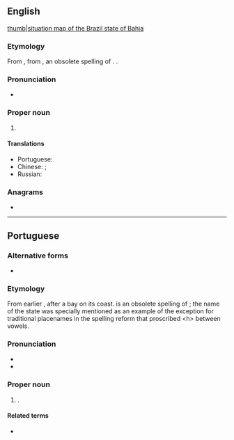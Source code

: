 {{also|bahia|bahía}}
==English==
{{wikipedia}}
[[file:Bahia in Brazil.svg|thumb|[[situation map]] of the Brazil state of Bahia]]

===Etymology===
From {{bor|en|pt|Bahia}}, from {{m|pt|bahia}}, an obsolete spelling of {{m|pt|baía||bay}}. {{doublet|en|Bay}}.

===Pronunciation===
* {{IPA|en|/bəˈhiːə/|/bɒˈiːə/}}

===Proper noun===
{{en-proper noun}}

# {{place|en|state|r/Northeast Region|c/Brazil|capital=Salvador}}

====Translations====
{{trans-top|state in northeastern Brazil}}
* Portuguese: {{t+|pt|Bahia|f}}
* Chinese: {{t+|cmn|巴伊亞}}; {{t+|cmn|巴伊亚|tr=bāyīyà}}
* Russian: {{t+|ru|Баи́я}}
{{trans-mid}}
{{trans-bottom}}

===Anagrams===
* {{anagrams|en|a=aabhi|Abiah|Baha'i|Bahai|Bahá'í}}

----

==Portuguese==

===Alternative forms===
* {{alter|pt|Baía||dated in Brazil|occasionally used in Portugal}}

===Etymology===
From earlier {{m|pt|Bahia de Todos os Santos||Bay of All Saints}}, after a bay on its coast. {{m|pt|bahia|Bahia}} is an obsolete spelling of {{m|pt|baía||bay}}; the name of the state was specially mentioned as an example of the exception for traditional placenames in the spelling reform that proscribed &lt;h&gt; between vowels.

===Pronunciation===
* {{audio|pt|Pt-br Bahia.ogg|Audio (BR)}}
*{{IPA|pt|[baˈi.ɐ]}}

===Proper noun===
{{pt-proper noun|f}}

# {{place|pt|state|r/Northeast Region|c/Brazil|capital=Salvador}}.
#: {{syn|pt|BA|q1=abbreviation}}

====Related terms====
* {{l|pt|baiano}} {{gloss|[[demonym]]}}